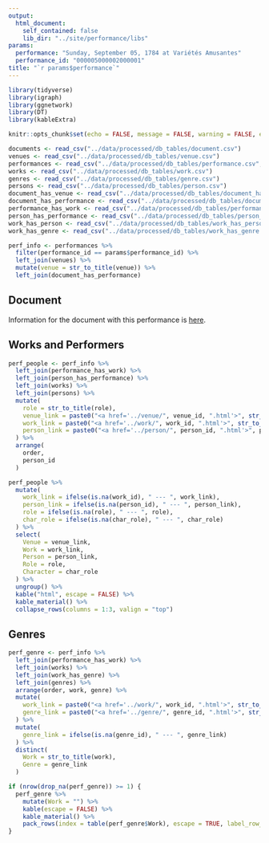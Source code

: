 ```yaml
---
output:
  html_document:
    self_contained: false
    lib_dir: "../site/performance/libs"
params:
  performance: "Sunday, September 05, 1784 at Variétés Amusantes"
  performance_id: "000005000002000001"
title: "`r params$performance`"
---
```


```r
library(tidyverse)
library(igraph)
library(ggnetwork)
library(DT)
library(kableExtra)

knitr::opts_chunk$set(echo = FALSE, message = FALSE, warning = FALSE, error = FALSE)

documents <- read_csv("../data/processed/db_tables/document.csv")
venues <- read_csv("../data/processed/db_tables/venue.csv")
performances <- read_csv("../data/processed/db_tables/performance.csv", col_types = "cncccccccD")
works <- read_csv("../data/processed/db_tables/work.csv")
genres <- read_csv("../data/processed/db_tables/genre.csv")
persons <- read_csv("../data/processed/db_tables/person.csv")
document_has_venue <- read_csv("../data/processed/db_tables/document_has_venue.csv")
document_has_performance <- read_csv("../data/processed/db_tables/document_has_performance.csv")
performance_has_work <- read_csv("../data/processed/db_tables/performance_has_work.csv")
person_has_performance <- read_csv("../data/processed/db_tables/person_has_performance.csv")
work_has_person <- read_csv("../data/processed/db_tables/work_has_person.csv")
work_has_genre <- read_csv("../data/processed/db_tables/work_has_genre.csv")

```

```r
perf_info <- performances %>%
  filter(performance_id == params$performance_id) %>%
  left_join(venues) %>%
  mutate(venue = str_to_title(venue)) %>%
  left_join(document_has_performance)
```

## Document
Information for the document with this performance is [here](`r paste0("../document/", unique(perf_info$doc_id)[1], ".html")`).

## Works and Performers
```r
perf_people <- perf_info %>%
  left_join(performance_has_work) %>%
  left_join(person_has_performance) %>%
  left_join(works) %>%
  left_join(persons) %>%
  mutate(
    role = str_to_title(role),
    venue_link = paste0("<a href='../venue/", venue_id, ".html'>", str_to_title(venue), "</a>"),
    work_link = paste0("<a href='../work/", work_id, ".html'>", str_to_title(work), "</a>"),
    person_link = paste0("<a href='../person/", person_id, ".html'>", person, "</a>")
  ) %>%
  arrange(
    order,
    person_id
  )

perf_people %>%
  mutate(
    work_link = ifelse(is.na(work_id), " --- ", work_link),
    person_link = ifelse(is.na(person_id), " --- ", person_link),
    role = ifelse(is.na(role), " --- ", role),
    char_role = ifelse(is.na(char_role), " --- ", char_role)
  ) %>%
  select(
    Venue = venue_link,
    Work = work_link,
    Person = person_link,
    Role = role,
    Character = char_role
  ) %>%
  ungroup() %>%
  kable("html", escape = FALSE) %>%
  kable_material() %>%
  collapse_rows(columns = 1:3, valign = "top")

```

## Genres
```r
perf_genre <- perf_info %>%
  left_join(performance_has_work) %>%
  left_join(works) %>%
  left_join(work_has_genre) %>%
  left_join(genres) %>%
  arrange(order, work, genre) %>%
  mutate(
    work_link = paste0("<a href='../work/", work_id, ".html'>", str_to_title(work), "</a>"),
    genre_link = paste0("<a href='../genre/", genre_id, ".html'>", str_to_title(genre), "</a>")
  ) %>%
  mutate(
    genre_link = ifelse(is.na(genre_id), " --- ", genre_link)
  ) %>%
  distinct(
    Work = str_to_title(work), 
    Genre = genre_link
  )

if (nrow(drop_na(perf_genre)) >= 1) {
  perf_genre %>%
    mutate(Work = "") %>%
    kable(escape = FALSE) %>%
    kable_material() %>%
    pack_rows(index = table(perf_genre$Work), escape = TRUE, label_row_css = "background-color: #d1d1d1")
}  

```
